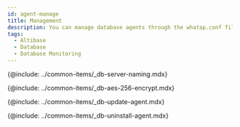 ```yaml
---
id: agent-manage
title: Management
description: You can manage database agents through the whatap.conf file.
tags:
  - Altibase
  - Database
  - Database Monitoring
---
```


<!-- Postgresql, Oracle 지원 프로세스 모니터링 -->

<!-- {@include: ../common-items/_db-agent-xos-process-monitoring.mdx}-->

<!-- 서버 이름을 임의로 부여해 관리하기 -->

{@include: ../common-items/_db-server-naming.mdx}  

<!-- AES 256 암호화 적용 -->

{@include: ../common-items/_db-aes-256-encrypt.mdx}  

<!-- 에이전트 업데이트-->

{@include: ../common-items/_db-update-agent.mdx}  

<!-- 에이전트 삭제 -->

{@include: ../common-items/_db-uninstall-agent.mdx}  
